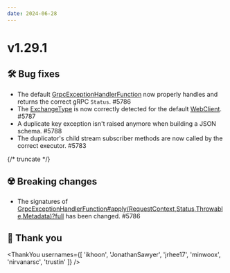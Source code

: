 ```yaml
---
date: 2024-06-28
---
```


# v1.29.1

## 🛠️ Bug fixes

- The default [GrpcExceptionHandlerFunction](type) now properly handles and returns
  the correct gRPC `Status`. #5786
- The [ExchangeType](type) is now correctly detected for the default [WebClient](type). #5787
- A duplicate key exception isn't raised anymore when building a JSON schema. #5788
- The duplicator's child stream subscriber methods are now called by the correct executor. #5783

{/* truncate */}

## ☢️ Breaking changes

- The signatures of [GrpcExceptionHandlerFunction#apply(RequestContext,Status,Throwable,Metadata)?full](type)
  has been changed. #5786

## 🙇 Thank you

<ThankYou usernames={[
  'ikhoon',
  'JonathanSawyer',
  'jrhee17',
  'minwoox',
  'nirvanarsc',
  'trustin'
]} />
